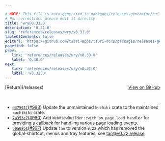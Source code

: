 ```yaml
---

# NOTE: This file is auto-generated in packages/releases-generator/build.ts
# For corrections please edit it directly
title: 'wry@0.31.0'
description: '0.31.0'
slug: 'references/releases/wry/v0.31.0'
tableOfContents: false
editUrl: 'https://github.com/tauri-apps/tauri-docs/packages/releases-generator/build.ts'
pagefind: false
prev:
   link: 'references/releases/wry/v0.30.0'
   label: '0.30.0'
next:
   link: 'references/releases/wry/v0.32.0'
   label: 'v0.32.0'
---
```


			

<ReleaseSidebar slug="references/releases/wry"  packageName="wry" />

<div style="margin-bottom:3rem; display: flex; justify-content: space-between; align-items: center"><span>[Return](/releases)</span><span><a href="https://github.com/tauri-apps/wry/releases/tag/wry-v0.31.0">View on GitHub</a></span></div>

- [`e47562f`](https://github.com/tauri-apps/wry/commit/e47562f71284457ff77e4c8b6bf02fdbe19ab880)([#993](https://github.com/tauri-apps/wry/pull/993)) Update the unmaintained `kuchiki` crate to the maintained `kuchikiki` crate.
- [`7a353c7`](https://github.com/tauri-apps/wry/commit/7a353c7d8a474bfb14b92a272efc75ceb194ea90)([#980](https://github.com/tauri-apps/wry/pull/980)) Add `WebViewBuilder::with_on_page_load_handler` for providing a callback for handling various page loading events.
- [`b0a08b1`](https://github.com/tauri-apps/wry/commit/b0a08b165215823ed7a48a0a377e0f09832898df)([#997](https://github.com/tauri-apps/wry/pull/997)) Update `tao` to version `0.22` which has removed the global-shortcut, menus and tray features, see [tao@v0.22 release](https://github.com/tauri-apps/tao/releases/tag/tao-v0.22.0).

